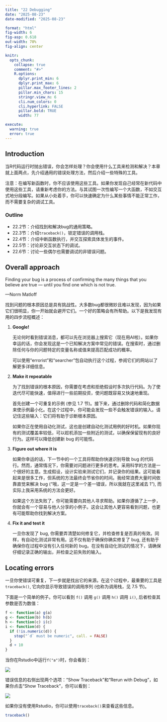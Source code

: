 ```yaml
---
title: "22 Debugging"
date: "2025-08-23"
date-modified: "2025-08-23"

format: "html"
fig-width: 6
fig-asp: 0.618
out-width: 70%
fig-align: center

knitr:
  opts_chunk:
    collapse: true
    comment: "#>"
    R.options:
      dplyr.print_min: 6
      dplyr.print_max: 6
      pillar.max_footer_lines: 2
      pillar.min_chars: 15
      stringr.view_n: 6
      cli.num_colors: 0
      cli.hyperlink: FALSE
      pillar.bold: TRUE
      width: 77

execute:
  warning: true
  error: true
---
```


## Introduction

当R代码运行时抛出错误，你会怎样处理？你会使用什么工具来检测和解决？本章就上面两点，先介绍通用的错误处理方法，然后介绍一些特殊的工具。

注意：在编写新函数时，你不应该使用这些工具。如果你发现自己经常在新代码中使用这些工具，请重新考虑你的方法。与其试图一次性编写一个大函数，不如交互式地分段编写。如果从小处着手，你可以快速确定为什么某些事情不能正常工作，而不需要复杂的调试工具。

### Outline

-   22.2节：介绍找到和解决bug的通用策略。
-   22.3节：介绍`traceback()`，锁定错误的调用栈。
-   22.4节：介绍中断函数执行，并交互探索具体发生的事件。
-   22.5节：讨论非交互状态下的调试。
-   22.6节：讨论一些偶尔也需要调试的非错误问题。

## Overall approach

::: {.callout-tip}
Finding your bug is a process of confirming the many things that you believe are true — until you find one which is not true.

—Norm Matloff
:::

找到问题的根本原因总是具有挑战性。大多数bug都很微妙且难以发现，因为如果它们很明显，你一开始就会避开它们。一个好的策略会有所帮助。以下是我发现有用的四步流程概述：

1.  **Google!**

    无论何时看到错误消息，都可以先在浏览器上搜索它（现在用AI啦）。如果你幸运的话，你会发现这是一个已知解决方案中常见的错误。在搜索时，通过删除任何与你的问题特定的变量名称或值来提高匹配成功的概率。

    可以使用“errorist”和“searcher”包自动执行这个过程，参阅它们的网站以了解更多详细信息。

2.  **Make it repeatable**

    为了找到错误的根本原因，你需要在考虑和拒绝假设时多次执行代码。为了使迭代尽可能快速，值得进行一些前期投资，使问题既容易又快速地重现。

    首先创建一个可重复的示例 (参见 1.7 节)。接下来，通过删除代码和简化数据来使示例最小化。在这个过程中，你可能会发现一些不会触发错误的输入。请记住这些输入：它们将有助于诊断根本原因。

    如果你正在使用自动化测试，这也是创建自动化测试用例的好时机。如果你现有的测试覆盖率较低，可以趁机添加一些附近的测试，以确保保留现有的良好行为。这样可以降低创建新 bug 的可能性。

3.  **Figure out where it is**

    如果你幸运的话，下一节中的一个工具将帮助你快速识别导致 bug 的代码行。然而，通常情况下，你需要对问题进行更多的思考。采用科学的方法是一个很好的主意。生成假设，设计实验来测试它们，并记录你的结果。这可能看起来是很多工作，但系统的方法最终会节省你的时间。我经常浪费大量时间依靠直觉来解决 bug (“哦，这一定是一个差一错误，所以我就在这里减去 1”), 而实际上我采用系统的方法会更好。

    如果这个方法失败了，你可能需要向其他人寻求帮助。如果你遵循了上一步，你就会有一个容易与他人分享的小例子。这会让其他人更容易看到问题，也更有可能帮助你找到解决方案。

4.  **Fix it and test it**

    一旦你发现了 bug, 你需要弄清楚如何修复它，并检查修复是否真的有效。同样，有自动化测试非常有用。这不仅有助于确保你确实修复了 bug, 还有助于确保你在过程中没有引入任何新的 bug。在没有自动化测试的情况下，请确保仔细记录正确的输出，并检查之前失败的输入。

## Locating errors

一旦你使错误可重复，下一步就是找出它的来源。在这个过程中，最重要的工具是`traceback()`, 它向你显示导致错误的调用序列 (也称为调用栈，见 7.5 节)。

下面是一个简单的例子。你可以看到 `f()` 调用 `g()` 调用 `h()` 调用 `i()`, 后者检查其参数是否为数值：

```r
f <- function(a) g(a)
g <- function(b) h(b)
h <- function(c) i(c)
i <- function(d) {
  if (!is.numeric(d)) {
    stop("`d` must be numeric", call. = FALSE)
  }
  d + 10
}
```

当你在Rstudio中运行`f("a")`时，你会看到：

![](images/rstudio-error.png)

错误信息的右侧出现两个选项：“Show Traceback”和“Rerun with Debug”，如果你点击“Show Traceback”，你可以看到：

![](images/rstudio-traceback.png)

如果你没有使用Rstudio，你可以使用`traceback()`来查看这些信息。

```r
traceback()
```


